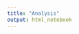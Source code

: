 ```yaml
---
title: "Analysis"
output: html_notebook
---
```


```r
```


```r
```


```r
```

```r

```

